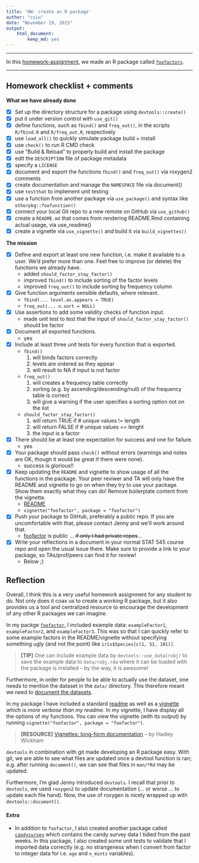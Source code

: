 ```yaml
---
title: 'HW: create an R package'
author: "csiu"
date: "November 19, 2015"
output: 
    html_document:
        keep_md: yes
---
```


----

In this [homework-assignment](http://stat545-ubc.github.io/hw10_package.html), we made an R package  called [`foofactors`](https://github.com/csiu/foofactor).

----

## Homework checklist + comments

**What we have already done**

- [x] Set up the directory structure for a package using `devtools::create()`
- [x] put it under version control with `use_git()`
- [x] define functions, such as `fbind()` and `freq_out()`, in the scripts `R/fbind.R` and `R/freq_out.R`, respectively
- [x] use `load_all()` to quickly simulate package build + install
- [x] use `check()` to run R CMD check
- [x] use “Build & Reload” to properly build and install the package
- [x] edit the `DESCRIPTION` file of package metadata
- [x] specify a `LICENSE`
- [x] document and export the functions `fbind()` and `freq_out()` via roxygen2 comments
- [x] create documentation and manage the `NAMESPACE` file via document()
- [x] use `testthat` to implement unit testing
- [x] use a function from another package via `use_package()` and syntax like `otherpkg::foofunction()`
- [x] connect your local Git repo to a new remote on GitHub via `use_github()`
- [x] create a `README.md` that comes from rendering README.Rmd containing actual usage, via use_readme()
- [x] create a vignette via `use_vignette()` and build it via `build_vignettes()`

**The mission**

- [x] Define and export at least one new function, i.e. make it available to a user. We’d prefer more than one. Feel free to improve (or delete) the functions we already have.
    - added `should_factor_stay_factor()`
    - improved `fbind()` to include sorting of the factor levels
    - improved `freq_out()` to include sorting by frequency column
- [x] Give function arguments sensible defaults, where relevant.
    - `fbind(... level.as.appears = TRUE)` 
    - `freq_out(... n.sort = NULL)`
- [x] Use assertions to add some validity checks of function input.
    - made unit test to test that the input of `should_factor_stay_factor()` should be factor
- [x] Document all exported functions.
    - yes
- [x] Include at least three unit tests for every function that is exported.
    - `fbind()`
        1. will binds factors correctly
        2. levels are ordered as they appear
        3. will result to NA if input is not factor
    - `freq_out()`
        1. will creates a frequency table correctly
        2. sorting (e.g. by ascending/descending/null) of the frequency table is correct 
        3. will give a warning if the user specifies a sorting option not on the list 
    - `should_factor_stay_factor()`
        1. will return TRUE if # unique values != length
        2. will return FALSE if # unique values == lenght
        3. the input is a factor
- [x] There should be at least one expectation for success and one for failure.
    - yes
- [x] Your package should pass `check()` without errors (warnings and notes are OK, though it would be great if there were none).
    - success is glorious!!
- [x] Keep updating the `README` and vignette to show usage of all the functions in the package. Your peer reviwer and TA will only have the README and vignette to go on when they try to use your package. Show them exactly what they can do! Remove boilerplate content from the vignette.
    - [README](https://github.com/csiu/foofactor/blob/master/README.md)
    - `vignette("foofactor", package = "foofactor")`
- [x] Push your package to GitHub, preferably a public repo. If you are uncomfortable with that, please contact Jenny and we’ll work around that. 
    - [foofactor](https://github.com/csiu/foofactor) is public ... <strike>if only I had private repos</strike>...
- [x] Write your reflections in a document in your normal STAT 545 course repo and open the usual issue there. Make sure to provide a link to your package, so TAs/prof/peers can find it for review!
    - Below ;)

## Reflection
Overall, I think this is a very useful homework assignment for any student to do. Not only does it coax us to create a *working* R package, but it also provides us a tool and centralized resource to encourage the development of any other R packages we can imagine. 

In my packge [`foofactor`](https://github.com/csiu/foofactor), I included example data: `exampleFactor1`, `exampleFactor2`, and `exampleFactor3`. This was so that I can quickly refer to some example factors in the README/vignette without specifying something ugly (and not the point) like `iris$Species[c(1, 51, 101)]`. 

> **\[TIP]** One can include example data by `devtools::use_data(robj)` to save the example data to `data/robj.rda` where it can be loaded with the package is installed -- by the way, it is awesome!

Furthermore, in order for people to be able to actually use the dataset, one needs to mention the dataset in the `data/` directory. This therefore meant we need to [document the datasets](http://r-pkgs.had.co.nz/data.html).

In my package I have included a standard [readme](https://github.com/csiu/foofactor/blob/master/README.md) as well as a [vignette](https://github.com/csiu/foofactor/blob/master/vignettes/foofactor.Rmd) which is *more verbose than my readme*. In my vignette, I have display all the options of my functions. You can view the vignette (with its output) by running `vignette("foofactor", package = "foofactor")`.

> **\[RESOURCE]** [Vignettes: long-form documentation](http://r-pkgs.had.co.nz/vignettes.html) -- by Hadley Wickham

`devtools` in combination with git made developing an R package easy. With git, we are able to see what files are updated once a devtool function is ran; e.g. after running `document()`, we can see that files in `man/*Rd` may be updated.

Furthermore, I'm glad Jenny introduced `devtools`. I recall that prior to `devtools`, we used `roxygen2` to update documentation (... or worse ... to update each file hand). Now, the use of roxygen is nicely wrapped up with `devtools::document()`. 

#### Extra
- In addition to `foofactor`, I also created another package called [`candysurvey`](https://github.com/csiu/candysurvey) which contains the candy survey data I tidied from the past weeks. In this package, I also created some unit tests to validate that I imported data correctly (e.g. no strangeness when I convert from factor to integer data for i.e. `age` and `n_mints` variables). 

